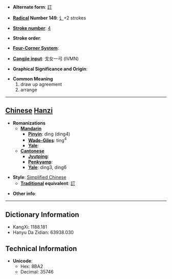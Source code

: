 * '''Alternate form''': [[訂]]

* '''[[Wiktionary:Chinese radical index| Radical]] Number 149''': [[Wiktionary:Chinese radical index 讠|讠]]+2 strokes

* '''[[Wiktionary:Chinese total strokes index|Stroke number]]''': [[Wiktionary:Chinese total strokes index 4|4]]

* '''Stroke order''': 

* '''[[Wiktionary:Chinese four corner index|Four-Corner System]]''': 

* '''[[Wiktionary:Chinese Cangjie index|Cangjie input]]''': 戈女一弓 (IVMN)

* '''Graphical Significance and Origin''': 

* '''Common Meaning'''
*#draw up agreement
*# arrange


----

== [[Chinese]] [[Hanzi]] ==

* '''Romanizations'''
** '''[[Mandarin]]'''
*** '''[[Pinyin]]''': dìng (ding4)
*** '''[[Wade-Giles]]''': ting<sup>4</sup>
*** '''[[Yale]]''': 
** '''[[Cantonese]]'''
*** '''[[Jyutping]]''':
*** '''[[Penkyamp]]''': 
*** '''[[Yale]]''': ding3, ding6

* '''Style''': [[Simplified Chinese]] 
** '''[[Traditional Chinese|Traditional]] equivalent''': [[訂]]

* '''Other info''': 

----

== Dictionary Information ==

* KangXi: 1188.181
* Hanyu Da Zidian: 63938.030

== Technical Information ==

* '''Unicode''':
** Hex: 8BA2
** Decimal: 35746